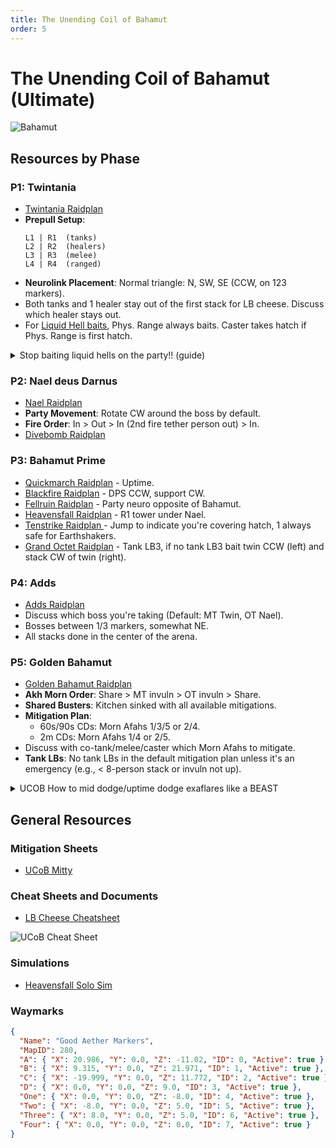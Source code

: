 ```yaml
---
title: The Unending Coil of Bahamut
order: 5
---
```


# The Unending Coil of Bahamut (Ultimate)

![Bahamut](/images/thumbnails/ultimate/Bahamut.png)

## Resources by Phase

### P1: Twintania

- [Twintania Raidplan](https://raidplan.io/plan/9WEG4AEGVdru3hyF)
- **Prepull Setup**:
  ```
  L1 | R1  (tanks)  
  L2 | R2  (healers)  
  L3 | R3  (melee)  
  L4 | R4  (ranged)
  ```
- **Neurolink Placement**: Normal triangle: N, SW, SE (CCW, on 123 markers).  
- Both tanks and 1 healer stay out of the first stack for LB cheese. Discuss which healer stays out.
- For [Liquid Hell baits](https://raidplan.io/plan/19yavfslOUU0l1Gp),
Phys. Range always baits. Caster takes hatch if Phys. Range is first hatch.

<details>
<summary>Stop baiting liquid hells on the party!! (guide) </summary>

<YouTube videoId="9DDTla_pbL0" />
</details>

### P2: Nael deus Darnus

- [Nael Raidplan](https://raidplan.io/plan/DpoJr4oE_kGz_gRU)
- **Party Movement**: Rotate CW around the boss by default.  
- **Fire Order**: In > Out > In (2nd fire tether person out) > In.  
- [Divebomb Raidplan](https://raidplan.io/plan/vi2rSC6mwW_d_QJF)

### P3: Bahamut Prime

- [Quickmarch Raidplan](https://raidplan.io/plan/3zSKK0DXeJgCLadx) - Uptime.  
- [Blackfire Raidplan](https://raidplan.io/plan/BJPnHRQMEsmOyapB) - DPS CCW, support CW.  
- [Fellruin Raidplan](https://raidplan.io/plan/-83d6AilbZGqba3j) - Party neuro opposite of Bahamut.  
- [Heavensfall Raidplan](https://raidplan.io/plan/NGpZ9S-3kiLsDzAY) - R1 tower under Nael.  
- [Tenstrike Raidplan ](https://raidplan.io/plan/2wu2LOy8wKhG29Tr) - Jump to indicate you're covering hatch, 1 always safe for Earthshakers.  
- [Grand Octet Raidplan](https://raidplan.io/plan/iunTUxGNwjAGF_7K) - Tank LB3, if no tank LB3 bait twin CCW (left) and stack CW of twin (right).

### P4: Adds

- [Adds Raidplan](https://raidplan.io/plan/AMEhnLbUmlTb7ij3)
- Discuss which boss you're taking (Default: MT Twin, OT Nael).
- Bosses between 1/3 markers, somewhat NE.
- All stacks done in the center of the arena.

### P5: Golden Bahamut

- [Golden Bahamut Raidplan](https://raidplan.io/plan/Y4WRFLhdHSQ7oLN_)
- **Akh Morn Order**: Share > MT invuln > OT invuln > Share.  
- **Shared Busters**: Kitchen sinked with all available mitigations.
- **Mitigation Plan**:
  - 60s/90s CDs: Morn Afahs 1/3/5 or 2/4.
  - 2m CDs: Morn Afahs 1/4 or 2/5.  
- Discuss with co-tank/melee/caster which Morn Afahs to mitigate.  
- **Tank LBs**: No tank LBs in the default mitigation plan unless it's an emergency (e.g., < 8-person stack or invuln not up).


<details>
<summary>UCOB How to mid dodge/uptime dodge exaflares like a BEAST</summary>

<YouTube videoId="ZbrTfoIxRdE" />
</details>

## General Resources

### Mitigation Sheets

- [UCoB Mitty](https://tinyurl.com/ucobmitty)

### Cheat Sheets and Documents
 
- [LB Cheese Cheatsheet](https://imgur.com/a/FNTZDGV)

![UCoB Cheat Sheet](/images/ultimates/ucob/ucob_cheatsheet.jpg)

### Simulations

- [Heavensfall Solo Sim](https://drive.google.com/file/d/1eNgGqA4VAPT0f3wwt37n2UHqrOF4kfuI/view)

### Waymarks

```json
{
  "Name": "Good Aether Markers",
  "MapID": 280,
  "A": { "X": 20.986, "Y": 0.0, "Z": -11.02, "ID": 0, "Active": true },
  "B": { "X": 9.315, "Y": 0.0, "Z": 21.971, "ID": 1, "Active": true },
  "C": { "X": -19.999, "Y": 0.0, "Z": 11.772, "ID": 2, "Active": true },
  "D": { "X": 0.0, "Y": 0.0, "Z": 9.0, "ID": 3, "Active": true },
  "One": { "X": 0.0, "Y": 0.0, "Z": -8.0, "ID": 4, "Active": true },
  "Two": { "X": -8.0, "Y": 0.0, "Z": 5.0, "ID": 5, "Active": true },
  "Three": { "X": 8.0, "Y": 0.0, "Z": 5.0, "ID": 6, "Active": true },
  "Four": { "X": 0.0, "Y": 0.0, "Z": 0.0, "ID": 7, "Active": true }
}
```